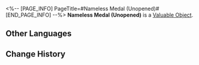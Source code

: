 <%-- [PAGE_INFO]
PageTitle=#Nameless Medal (Unopened)#
[END_PAGE_INFO] --%>
{{Item Infobox
|id          = 300103
|image       = Item Nameless Medal (Unopened).png{{subst:void|<!--$UPLOAD:<<SpriteOutput/ItemFigures/300103.png>-<Item Nameless Medal (Unopened).png>-<Item Icons>>-->}}
|type        = Valuable Object
|invCategory = Valuables
|rarity      = 4
|effect      = 
|description = An unopened treasure. Use to gain the effect equivalent to purchasing Nameless Medal once.
}}
'''Nameless Medal (Unopened)''' is a [[Valuable Object]].

==Other Languages==
{{Other Languages
|en   = Nameless Medal (Unopened)
|zhs  = 无名客的奖章（未拆封）
|zht  = 無名客的獎章（未拆封）
|ja   = ナナシビトの勲章（未開封）
|ko   = 무명객의 휘장(미개봉)
|es   = Medalla anónima (sin abrir)
|fr   = Médaille des Sans Noms (scellée)
|ru   = Медаль Безымянных (не открыто)
|th   = เหรียญตรานิรนาม (ยังไม่เปิด)
|vi   = Huân Chương Khách Vô Danh (Chưa mở)
|de   = Medaille der Namenlosen (ungeöffnet)
|id   = Nameless Medal (Belum Dibuka)
|pt   = Medalha dos Inominados (Não Aberto)
}}

==Change History==
{{Change History|1.0}}